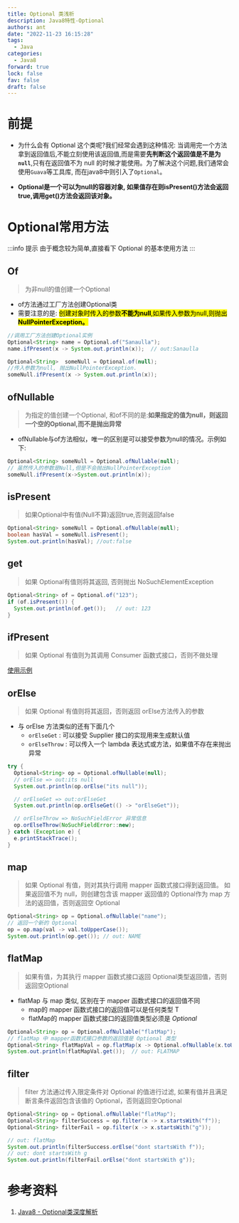 ```yaml
---
title: Optional 类浅析
description: Java8特性-Optional
authors: ant
date: "2022-11-23 16:15:28"
tags:
  - Java
categories:
  - Java8
forward: true
lock: false
fav: false
draft: false
---
```


# 前提

- 为什么会有 Optional 这个类呢?我们经常会遇到这种情况: 当调用完一个方法拿到返回值后,不能立刻使用该返回值,而是需要**先判断这个返回值是不是为`null`**,只有在返回值不为 null 的时候才能使用。为了解决这个问题,我们通常会使用`Guava`等工具库, 而在java8中则引入了`Optional`。

- **Optional是一个可以为null的容器对象, 如果值存在则isPresent()方法会返回true,调用get()方法会返回该对象。**

# Optional常用方法

:::info 提示
由于概念较为简单,直接看下 Optional 的基本使用方法
:::

## Of

> 为非null的值创建一个Optional

- of方法通过工厂方法创建Optional类
- 需要注意的是: <mark>创建对象时传入的参数**不能为null**,如果传入参数为null,则抛出 **NullPointerException。**</mark>

```java
//调用工厂方法创建Optional实例
Optional<String> name = Optional.of("Sanaulla");
name.ifPresent(x -> System.out.println(x));  // out:Sanaulla

Optional<String>  someNull = Optional.of(null);
//传入参数为null, 抛出NullPointerException.
someNull.ifPresent(x -> System.out.println(x));
```

## ofNullable

> 为指定的值创建一个Optional, 和of不同的是:**如果指定的值为null，则返回一个空的Optional,而不是抛出异常**

- ofNullable与of方法相似，唯一的区别是可以接受参数为null的情况。示例如下:

```java
Optional<String> someNull = Optional.ofNullable(null);
// 虽然传入的参数是Null,但是不会抛出NullPointerException
someNull.ifPresent(x->System.out.println(x));
```

## isPresent

> 如果Optional中有值(Null不算)返回true,否则返回false

```java
Optional<String> someNull = Optional.ofNullable(null);
boolean hasVal = someNull.isPresent();
System.out.println(hasVal); //out:false
```

## get

> 如果 Optional有值则将其返回, 否则抛出 NoSuchElementException

```java
Optional<String> of = Optional.of("123");
if (of.isPresent()) {
  System.out.println(of.get());   // out: 123
}
```

## ifPresent

> 如果 Optional 有值则为其调用 Consumer 函数式接口，否则不做处理

[使用示例](optional#ofnullable)

## orElse

> 如果 Optional 有值则将其返回，否则返回 orElse方法传入的参数

- 与 orElse 方法类似的还有下面几个
   - `orElseGet` : 可以接受 Supplier 接口的实现用来生成默认值
   - `orElseThrow` : 可以传入一个 lambda 表达式或方法，如果值不存在来抛出异常

```java
try {
  Optional<String> op = Optional.ofNullable(null);
  // orElse => out:its null
  System.out.println(op.orElse("its null"));

  // orElseGet => out:orElseGet
  System.out.println(op.orElseGet(() -> "orElseGet"));

  // orElseThrow => NoSuchFieldError 异常信息
  op.orElseThrow(NoSuchFieldError::new);
} catch (Exception e) {
  e.printStackTrace();
}
```

## map

> 如果 Optional 有值，则对其执行调用 mapper 函数式接口得到返回值。
> 如果返回值不为 null，则创建包含该 mapper 返回值的 Optional作为 map 方法的返回值，否则返回空 Optional

```java
Optional<String> op = Optional.ofNullable("name");
// 返回一个新的 Optional
op = op.map(val -> val.toUpperCase());
System.out.println(op.get()); // out: NAME
```

## flatMap

> 如果有值，为其执行 mapper 函数式接口返回 Optional类型返回值，否则返回空Optional

- flatMap 与 map 类似, 区别在于 mapper 函数式接口的返回值不同
   - map的 mapper 函数式接口的返回值可以是任何类型 T
   - flatMap的 mapper 函数式接口的返回值类型必须是 *Optional*

```java
Optional<String> op = Optional.ofNullable("flatMap");
// flatMap 中 mapper函数式接口参数的返回值是 Optional 类型
Optional<String> flatMapVal = op.flatMap(x -> Optional.ofNullable(x.toUpperCase()));
System.out.println(flatMapVal.get());  // out: FLATMAP
```

## filter

> filter 方法通过传入限定条件对 Optional 的值进行过滤, 如果有值并且满足断言条件返回包含该值的 Optional，否则返回空Optional

```java
Optional<String> op = Optional.ofNullable("flatMap");
Optional<String> filterSuccess = op.filter(x -> x.startsWith("f"));
Optional<String> filterFail = op.filter(x -> x.startsWith("g"));

// out: flatMap
System.out.println(filterSuccess.orElse("dont startsWith f"));
// out: dont startsWith g
System.out.println(filterFail.orElse("dont startsWith g"));
```

# 参考资料

1. [Java8 - Optional类深度解析](https://pdai.tech/md/java/java8/java8-optional.html)


